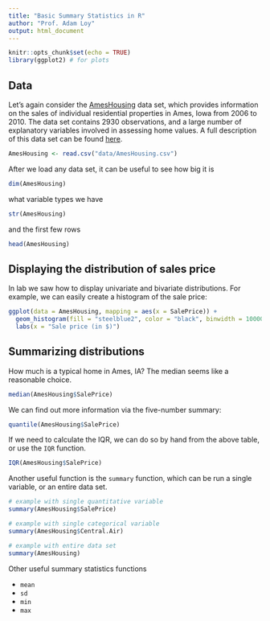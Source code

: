 ```yaml
---
title: "Basic Summary Statistics in R"
author: "Prof. Adam Loy"
output: html_document
---
```


```r
knitr::opts_chunk$set(echo = TRUE)
library(ggplot2) # for plots
```

## Data

Let's again consider the [AmesHousing](http://www.amstat.org/publications/jse/v19n3/decock.pdf) data set, which provides information on the sales of individual residential properties in Ames, Iowa from 2006 to 2010. The data set contains 2930 observations, and a large number of explanatory variables involved in assessing home values. A full description of this data set can be found [here](http://www.amstat.org/publications/jse/v19n3/Decock/DataDocumentation.txt).

```r
AmesHousing <- read.csv("data/AmesHousing.csv")
```

After we load any data set, it can be useful to see how big it is

```r
dim(AmesHousing)
```

what variable types we have

```r
str(AmesHousing)
```

and the first few rows

```r
head(AmesHousing)
```



## Displaying the distribution of sales price

In lab we saw how to display univariate and bivariate distributions. For example, we can easily create a histogram of the sale price:

```r
ggplot(data = AmesHousing, mapping = aes(x = SalePrice)) +
  geom_histogram(fill = "steelblue2", color = "black", binwidth = 10000) +
  labs(x = "Sale price (in $)")
```

## Summarizing distributions

How much is a typical home in Ames, IA? The median seems like a reasonable choice.

```r
median(AmesHousing$SalePrice)
```

We can find out more information via the five-number summary:

```r
quantile(AmesHousing$SalePrice)
```

If we need to calculate the IQR, we can do so by hand from the above table, or use the `IQR` function.

```r
IQR(AmesHousing$SalePrice)
```

Another useful function is the `summary` function, which can be run a single variable, or an entire data set.

```r
# example with single quantitative variable
summary(AmesHousing$SalePrice)
```

```r
# example with single categorical variable
summary(AmesHousing$Central.Air)
```

```r
# example with entire data set
summary(AmesHousing)
```


Other useful summary statistics functions

- `mean`
- `sd`
- `min`
- `max`

